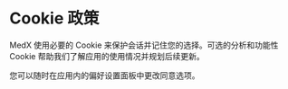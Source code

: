 # Cookie 政策

MedX 使用必要的 Cookie 来保护会话并记住您的选择。可选的分析和功能性 Cookie 帮助我们了解应用的使用情况并规划后续更新。

您可以随时在应用内的偏好设置面板中更改同意选项。
